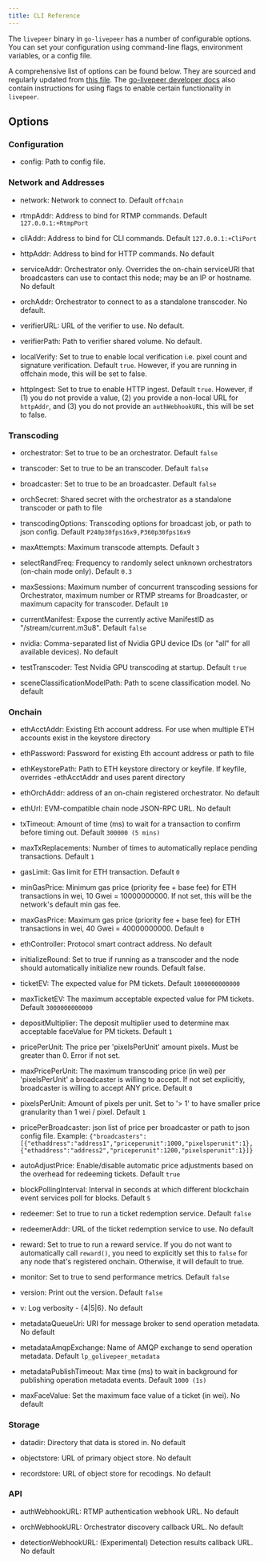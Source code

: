 ```yaml
---
title: CLI Reference
---
```


The `livepeer` binary in `go-livepeer` has a number of configurable options. You
can set your configuration using command-line flags, environment variables, or a
config file.

A comprehensive list of options can be found below. They are sourced and
regularly updated from
[this file](https://github.com/livepeer/go-livepeer/blob/master/cmd/livepeer/livepeer.go).
The
[go-livepeer developer docs](https://github.com/livepeer/go-livepeer/tree/master/doc)
also contain instructions for using flags to enable certain functionality in
`livepeer`.

## Options

### Configuration

- config: Path to config file.

### Network and Addresses

- network: Network to connect to. Default `offchain`

- rtmpAddr: Address to bind for RTMP commands. Default `127.0.0.1:+RtmpPort`

- cliAddr: Address to bind for CLI commands. Default `127.0.0.1:+CliPort`

- httpAddr: Address to bind for HTTP commands. No default

- serviceAddr: Orchestrator only. Overrides the on-chain serviceURI that
  broadcasters can use to contact this node; may be an IP or hostname. No
  default

- orchAddr: Orchestrator to connect to as a standalone transcoder. No default.

- verifierURL: URL of the verifier to use. No default.

- verifierPath: Path to verifier shared volume. No default.

- localVerify: Set to true to enable local verification i.e. pixel count and
  signature verification. Default `true`. However, if you are running in
  offchain mode, this will be set to false.

- httpIngest: Set to true to enable HTTP ingest. Default `true`. However, if (1)
  you do not provide a value, (2) you provide a non-local URL for `httpAddr`,
  and (3) you do not provide an `authWebhookURL`, this will be set to false.

### Transcoding

- orchestrator: Set to true to be an orchestrator. Default `false`

- transcoder: Set to true to be an transcoder. Default `false`

- broadcaster: Set to true to be an broadcaster. Default `false`

- orchSecret: Shared secret with the orchestrator as a standalone transcoder or
  path to file

- transcodingOptions: Transcoding options for broadcast job, or path to json
  config. Default `P240p30fps16x9,P360p30fps16x9`

- maxAttempts: Maximum transcode attempts. Default `3`

- selectRandFreq: Frequency to randomly select unknown orchestrators (on-chain
  mode only). Default `0.3`

- maxSessions: Maximum number of concurrent transcoding sessions for
  Orchestrator, maximum number or RTMP streams for Broadcaster, or maximum
  capacity for transcoder. Default `10`

- currentManifest: Expose the currently active ManifestID as
  \"/stream/current.m3u8\". Default `false`

- nvidia: Comma-separated list of Nvidia GPU device IDs (or \"all\" for all
  available devices). No default

- testTranscoder: Test Nvidia GPU transcoding at startup. Default `true`

- sceneClassificationModelPath: Path to scene classification model. No default

### Onchain

- ethAcctAddr: Existing Eth account address. For use when multiple ETH accounts
  exist in the keystore directory

- ethPassword: Password for existing Eth account address or path to file

- ethKeystorePath: Path to ETH keystore directory or keyfile. If keyfile,
  overrides -ethAcctAddr and uses parent directory

- ethOrchAddr: address of an on-chain registered orchestrator. No default

- ethUrl: EVM-compatible chain node JSON-RPC URL. No default

- txTimeout: Amount of time (ms) to wait for a transaction to confirm before
  timing out. Default `300000 (5 mins)`

- maxTxReplacements: Number of times to automatically replace pending
  transactions. Default `1`

- gasLimit: Gas limit for ETH transaction. Default `0`

- minGasPrice: Minimum gas price (priority fee + base fee) for ETH transactions
  in wei, 10 Gwei = 10000000000. If not set, this will be the network's default
  min gas fee.

- maxGasPrice: Maximum gas price (priority fee + base fee) for ETH transactions
  in wei, 40 Gwei = 40000000000. Default `0`

- ethController: Protocol smart contract address. No default

- initializeRound: Set to true if running as a transcoder and the node should
  automatically initialize new rounds. Default false.

- ticketEV: The expected value for PM tickets. Default `1000000000000`

- maxTicketEV: The maximum acceptable expected value for PM tickets. Default
  `3000000000000`

- depositMultiplier: The deposit multiplier used to determine max acceptable
  faceValue for PM tickets. Default `1`

- pricePerUnit: The price per 'pixelsPerUnit' amount pixels. Must be greater
  than 0. Error if not set.

- maxPricePerUnit: The maximum transcoding price (in wei) per 'pixelsPerUnit' a
  broadcaster is willing to accept. If not set explicitly, broadcaster is
  willing to accept ANY price. Default `0`

- pixelsPerUnit: Amount of pixels per unit. Set to '> 1' to have smaller price
  granularity than 1 wei / pixel. Default `1`

- pricePerBroadcaster: json list of price per broadcaster or path to json config
  file. Example:
  `{"broadcasters":[{"ethaddress":"address1","priceperunit":1000,"pixelsperunit":1},{"ethaddress":"address2","priceperunit":1200,"pixelsperunit":1}]}`

- autoAdjustPrice: Enable/disable automatic price adjustments based on the
  overhead for redeeming tickets. Default `true`

- blockPollingInterval: Interval in seconds at which different blockchain event
  services poll for blocks. Default `5`

- redeemer: Set to true to run a ticket redemption service. Default `false`

- redeemerAddr: URL of the ticket redemption service to use. No default

- reward: Set to true to run a reward service. If you do not want to
  automatically call `reward()`, you need to explicitly set this to `false` for
  any node that's registered onchain. Otherwise, it will default to true.

- monitor: Set to true to send performance metrics. Default `false`

- version: Print out the version. Default `false`

- v: Log verbosity - {4|5|6}. No default

- metadataQueueUri: URI for message broker to send operation metadata. No
  default

- metadataAmqpExchange: Name of AMQP exchange to send operation metadata.
  Default `lp_golivepeer_metadata`

- metadataPublishTimeout: Max time (ms) to wait in background for publishing
  operation metadata events. Default `1000 (1s)`

- maxFaceValue: Set the maximum face value of a ticket (in wei).  No default

### Storage

- datadir: Directory that data is stored in. No default

- objectstore: URL of primary object store. No default

- recordstore: URL of object store for recodings. No default

### API

- authWebhookURL: RTMP authentication webhook URL. No default

- orchWebhookURL: Orchestrator discovery callback URL. No default

- detectionWebhookURL: (Experimental) Detection results callback URL. No default
